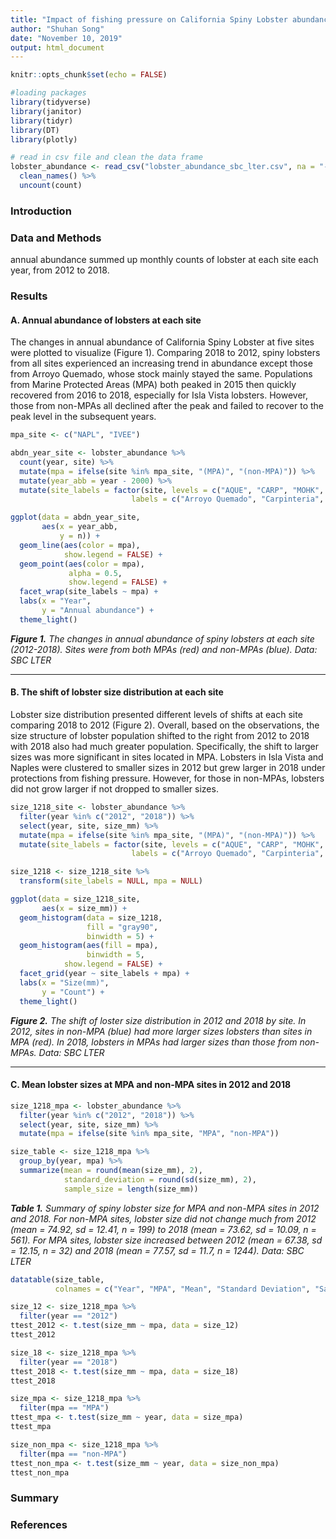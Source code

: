 ```yaml
---
title: "Impact of fishing pressure on California Spiny Lobster abundance and community size structure along the Santa Barbara Coast"
author: "Shuhan Song"
date: "November 10, 2019"
output: html_document
---
```


```r
knitr::opts_chunk$set(echo = FALSE)

#loading packages
library(tidyverse)
library(janitor)
library(tidyr)
library(DT)
library(plotly)

# read in csv file and clean the data frame
lobster_abundance <- read_csv("lobster_abundance_sbc_lter.csv", na = "-99999") %>% 
  clean_names() %>% 
  uncount(count)
```

### Introduction

### Data and Methods

annual abundance summed up monthly counts of lobster at each site each year, from 2012 to 2018. 

### Results  
#### A. Annual abundance of lobsters at each site
The changes in annual abundance of California Spiny Lobster at five sites were plotted to visualize (Figure 1). Comparing 2018 to 2012, spiny lobsters from all sites experienced an increasing trend in abundance except those from Arroyo Quemado, whose stock mainly stayed the same. Populations from Marine Protected Areas (MPA) both peaked in 2015 then quickly recovered from 2016 to 2018, especially for Isla Vista lobsters. However, those from non-MPAs all declined after the peak and failed to recover to the peak level in the subsequent years.

```r
mpa_site <- c("NAPL", "IVEE")

abdn_year_site <- lobster_abundance %>% 
  count(year, site) %>% 
  mutate(mpa = ifelse(site %in% mpa_site, "(MPA)", "(non-MPA)")) %>% 
  mutate(year_abb = year - 2000) %>% 
  mutate(site_labels = factor(site, levels = c("AQUE", "CARP", "MOHK", "IVEE", "NAPL"),
                           labels = c("Arroyo Quemado", "Carpinteria",  "Mohawk", "Isla Vista", "Naples")))

ggplot(data = abdn_year_site, 
       aes(x = year_abb,
           y = n)) +
  geom_line(aes(color = mpa), 
            show.legend = FALSE) +
  geom_point(aes(color = mpa),
             alpha = 0.5,
             show.legend = FALSE) +
  facet_wrap(site_labels ~ mpa) +
  labs(x = "Year", 
       y = "Annual abundance") +
  theme_light()

```

_**Figure 1.** The changes in annual abundance of spiny lobsters at each site (2012-2018). Sites were from both MPAs (red) and non-MPAs (blue). Data: SBC LTER_ 

--------------------

#### B. The shift of lobster size distribution at each site
Lobster size distribution presented different levels of shifts at each site comparing 2018 to 2012 (Figure 2). Overall, based on the observations, the size structure of lobster population shifted to the right from 2012 to 2018 with 2018 also had much greater population. Specifically, the shift to larger sizes was more significant in sites located in MPA. Lobsters in Isla Vista and Naples were clustered to smaller sizes in 2012 but grew larger in 2018 under protections from fishing pressure. However, for those in non-MPAs, lobsters did not grow larger if not dropped to smaller sizes.

```r
size_1218_site <- lobster_abundance %>% 
  filter(year %in% c("2012", "2018")) %>% 
  select(year, site, size_mm) %>% 
  mutate(mpa = ifelse(site %in% mpa_site, "(MPA)", "(non-MPA)")) %>% 
  mutate(site_labels = factor(site, levels = c("AQUE", "CARP", "MOHK", "IVEE", "NAPL"),
                           labels = c("Arroyo Quemado", "Carpinteria",  "Mohawk", "Isla Vista", "Naples")))

size_1218 <- size_1218_site %>% 
  transform(site_labels = NULL, mpa = NULL)

ggplot(data = size_1218_site, 
       aes(x = size_mm)) +
  geom_histogram(data = size_1218, 
                 fill = "gray90", 
                 binwidth = 5) +
  geom_histogram(aes(fill = mpa), 
                 binwidth = 5,
            show.legend = FALSE) +
  facet_grid(year ~ site_labels + mpa) +
  labs(x = "Size(mm)", 
       y = "Count") +
  theme_light()
```
_**Figure 2.** The shift of loster size distribution in 2012 and 2018 by site. In 2012, sites in non-MPA (blue) had more larger sizes lobsters than sites in MPA (red). In 2018, lobsters in MPAs had larger sizes than those from non-MPAs. Data: SBC LTER_ 

-----------------------

#### C. Mean lobster sizes at MPA and non-MPA sites in 2012 and 2018
```r
size_1218_mpa <- lobster_abundance %>% 
  filter(year %in% c("2012", "2018")) %>% 
  select(year, site, size_mm) %>% 
  mutate(mpa = ifelse(site %in% mpa_site, "MPA", "non-MPA"))

size_table <- size_1218_mpa %>% 
  group_by(year, mpa) %>% 
  summarize(mean = round(mean(size_mm), 2),
            standard_deviation = round(sd(size_mm), 2),
            sample_size = length(size_mm))
```

_**Table 1.** Summary of spiny lobster size for MPA and non-MPA sites in 2012 and 2018. For non-MPA sites, lobster size did not change much from 2012 (mean = 74.92, sd = 12.41, n = 199) to 2018 (mean = 73.62, sd = 10.09, n = 561). For MPA sites, lobster size increased between 2012 (mean = 67.38, sd = 12.15, n = 32) and 2018 (mean = 77.57, sd = 11.7, n = 1244). Data: SBC LTER_ 
```r
datatable(size_table, 
          colnames = c("Year", "MPA", "Mean", "Standard Deviation", "Sample Size"))
```

```r
size_12 <- size_1218_mpa %>% 
  filter(year == "2012")
ttest_2012 <- t.test(size_mm ~ mpa, data = size_12)
ttest_2012

size_18 <- size_1218_mpa %>% 
  filter(year == "2018")
ttest_2018 <- t.test(size_mm ~ mpa, data = size_18)
ttest_2018

size_mpa <- size_1218_mpa %>% 
  filter(mpa == "MPA")
ttest_mpa <- t.test(size_mm ~ year, data = size_mpa)
ttest_mpa

size_non_mpa <- size_1218_mpa %>% 
  filter(mpa == "non-MPA")
ttest_non_mpa <- t.test(size_mm ~ year, data = size_non_mpa)
ttest_non_mpa
```

### Summary

### References

